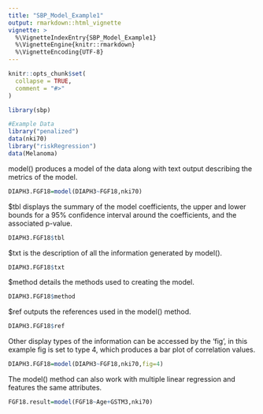 ```yaml
---
title: "SBP_Model_Example1"
output: rmarkdown::html_vignette
vignette: >
  %\VignetteIndexEntry{SBP_Model_Example1}
  %\VignetteEngine{knitr::rmarkdown}
  %\VignetteEncoding{UTF-8}
---
```


```r
knitr::opts_chunk$set(
  collapse = TRUE,
  comment = "#>"
)
```

```r
library(sbp)

#Example Data
library("penalized")
data(nki70)
library("riskRegression")
data(Melanoma)
```

model() produces a model of the data along with text output describing the metrics of the model.

```r
DIAPH3.FGF18=model(DIAPH3~FGF18,nki70)
```

$tbl displays the summary of the model coefficients, the upper and lower bounds for a 95% confidence interval around the coefficients, and the associated p-value.

```r
DIAPH3.FGF18$tbl
```

$txt is the description of all the information generated by model().

```r
DIAPH3.FGF18$txt
```

$method details the methods used to creating the model.

```r
DIAPH3.FGF18$method
```

$ref outputs the references used in the model() method.

```r
DIAPH3.FGF18$ref
```

Other display types of the information can be accessed by the 'fig', in this example fig is set to type 4, which produces a bar plot of correlation values.

```r
DIAPH3.FGF18=model(DIAPH3~FGF18,nki70,fig=4)
```

The model() method can also work with multiple linear regression and features the same attributes.

```r
FGF18.result=model(FGF18~Age+GSTM3,nki70)
```
